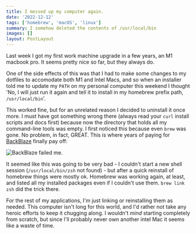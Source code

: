 ```yaml
---
title: I messed up my computer again.
date: '2022-12-12'
tags: ['homebrew', 'macOS', 'linux']
summary: I somehow deleted the contents of /usr/local/bin
images: []
layout: PostLayout
---
```


Last week I got my first work machine upgrade in a few years, an M1 macbook pro. It seems pretty nice so far, but they always do.

One of the side effects of this was that I had to make some changes to my dotfiles to accomodate both M1 and Intel Macs, and so when an installer told me to update my `PATH` on my personal computer this weekend I thought 'No, I will just run it again and tell it to install in my homebrew prefix path, `/usr/local/bin`'.

This worked fine, but for an unrelated reason I decided to uninstall it once more. I must have got something wrong there (always read your `curl` install scripts and docs first) because now the directory that holds all my command-line tools was empty. I first noticed this because even `brew` was gone. No problem, in fact, GREAT. This is where years of paying for [BackBlaze](backblaze.com) finally pay off:

![BackBlaze failed me.](/static/images/backblaze-fail.png)

It seemed like this was going to be very bad - I couldn't start a new shell session (`/usr/local/bin/zsh` not found) - but after a quick reinstall of homebrew things were mostly ok. Homebrew was working again, at least, and listed all my installed packages even if I couldn't use them. `brew link zsh` did the trick there.

For the rest of my applications, I'm just linking or reinstalling them as needed. This computer isn't long for this world, and I'd rather not take any heroic efforts to keep it chugging along. I wouldn't _mind_ starting completely from scratch, but since I'll probably never own another intel Mac it seems like a waste of time.
